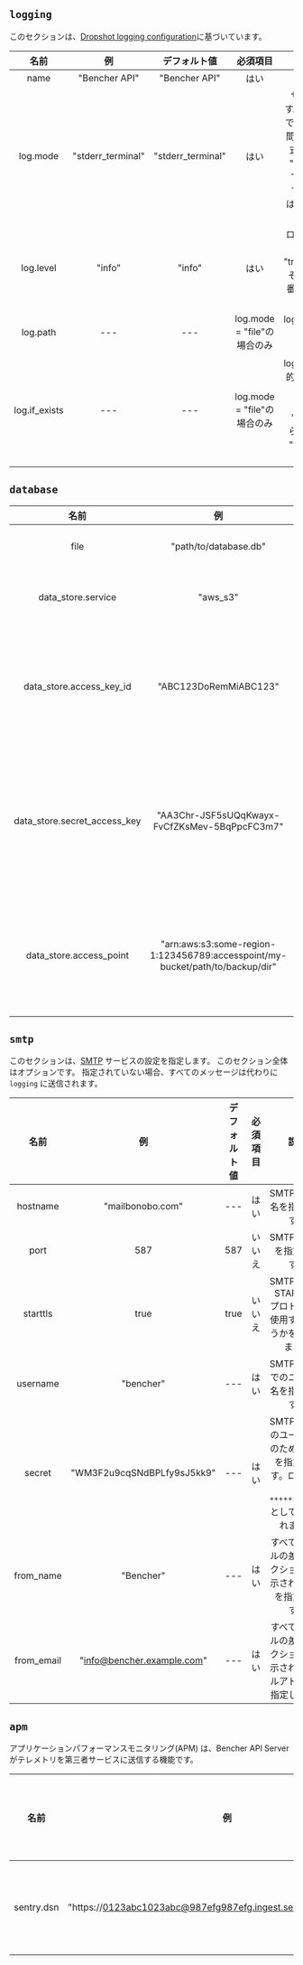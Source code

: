 ## `logging`

このセクションは、[Dropshot logging configuration](https://github.com/oxidecomputer/dropshot/tree/v0.9.0#logging)に基づいています。

|     名前     |      例      |      デフォルト値     |         必須項目        |                                                                                                                                                                                                         説明                                                                                                                                                                                                           |
| :-----------: | :-----------: | :-------------------: | :---------------------: | :---------------------------------------------------------------------------------------------------------------------------------------------------------------------------------------------------------------------------------------------------------------------------------------------------------------------------------------------------------------------------------------------------------------------: |
|     name      | "Bencher API" |   "Bencher API"       |            はい        |                                                                                                                                                                                              ロガーの名前を指定します。                                                                                                                                                                                                |
|   log.mode    | "stderr_terminal" | "stderr_terminal" |            はい        | サーバーロギングがどこに行くかを制御します。有効なモードは "stderr-terminal" と "file" です。モードが `"stderr-terminal"` の場合、人間が読める出力を可能な限り色や他の端末の書式設定とともに stderr に送ります。モードが "file" の場合、Bunyan形式の出力を log.path で指定したファイルシステムのパスに送ります。 log.if_exists も参照してください。これは、目的地のパスが既に存在する場合の挙動をコントロールします。|
|   log.level   | "info"       |        "info"        |            はい        |                                                                 ログに含めるログメッセージの重大度を指定します。有効な値は "trace"、"debug"、"info"、"warn"、"error"、そして "critical" で、それらは重大度が増す順番です。指定されたレベルとそれ以上の重大度のログメッセージがログに含まれます。                                                                    |
|   log.path    |       ---       |          ---          | log.mode = "file"の場合のみ |                                                                                        log.mode が "file" の場合、このプロパティはログファイルへのパスを決定します。 log.if_exists も参照してください。                                                                                                 |
| log.if_exists |       ---       |          ---          | log.mode = "file"の場合のみ |                                    log.mode が "file" の場合、このプロパティは目的地のログファイルが既に存在する場合に何をするかを指定します。有効な値は "append"（既存のファイルに追記）、 "truncate"（既存のファイルを切り捨ててから、新規作成されたものとして使用）、そして "fail"（エラーと共にサーバーが直ちに終了する）です。                                       |


## `database`

|              名前              |                                    例                                     |      デフォルト値     |                必須項目                |                                                                                            説明                                                                                          |
| :---------------------------: | :-------------------------------------------------------------------------: | :-------------------: | :-----------------------------------: | :---------------------------------------------------------------------------------------------------------------------------------------------------------------------------------------: |
|             file              |                             "path/to/database.db"                          | "data/bencher.db"    |                  はい                 |                                                                        サーバーデータベースがどこに行くかを制御します。                                                                      |
|      data_store.service       |                                   "aws_s3"                                 |        ---            |                  いいえ                |                                                          遠隔データストアサービスを指定します。有効な値は "aws_s3" です。                                                          |
|   data_store.access_key_id    |                             "ABC123DoRemMiABC123"                          |        ---            | data_store.service = "aws_s3"の場合のみ |                              data_store.service = "aws_s3" の場合、このプロパティは AWS アクセスキー ID を指定します。 data_store.service も参照してください。                              |
| data_store.secret_access_key  |                 "AA3Chr-JSF5sUQqKwayx-FvCfZKsMev-5BqPpcFC3m7"            |        ---            | data_store.service = "aws_s3"の場合のみ |    data_store.service = "aws_s3" の場合、このプロパティは AWS シークレットアクセスキーを指定します。 data_store.service も参照してください。ログ時には `************` として表示されます。   |
|   data_store.access_point     | "arn:aws:s3:some-region-1:123456789:accesspoint/my-bucket/path/to/backup/dir" |  ---  | data_store.service = "aws_s3"の場合のみ | data_store.service = "aws_s3" の場合、このプロパティは [AWS S3 アクセスポイント](https://docs.aws.amazon.com/AmazonS3/latest/userguide/using-access-points.html) を指定します。 data_store.service も参照してください。 |

## `smtp`

このセクションは、[SMTP](https://en.wikipedia.org/wiki/Simple_Mail_Transfer_Protocol) サービスの設定を指定します。
このセクション全体はオプションです。
指定されていない場合、すべてのメッセージは代わりに `logging` に送信されます。

|    名前   |          例          | デフォルト値 | 必須項目 |                                                      説明                                                      |
| :-------: | :-------------------: | :----------: | :------: | :---------------------------------------------------------------------------------------------------: |
|  hostname  |      "mailbonobo.com" |       ---    |    はい   |                                              SMTP ホスト名を指定します。                                           |
|    port   |            587        |     587    |    いいえ   |                                        SMTP ポートを指定します。                                         |
|  starttls |           true        |   true     |    いいえ   |                          SMTP 接続が STARTTLS プロトコルを使用するかどうかを制御します。                          |
|  username |          "bencher"    |     ---     |   はい   |                                     SMTP ホストでのユーザー名を指定します。                                     |
|   secret  | "WM3F2u9cqSNdBPLfy9sJ5kk9" |  ---    |    はい   | SMTP ホストのユーザー名のための秘密を指定します。ログ時には `************` として表示されます。 |
| from_name |           "Bencher"   |     ---     |   はい   |              すべてのメールの差出人セクションに表示される名前を指定します。               |
| from_email| "info@bencher.example.com" |  ---  |  はい   |             すべてのメールの差出人セクションに表示されるメールアドレスを指定します。             |

## `apm`

アプリケーションパフォーマンスモニタリング(APM) は、Bencher API Serverがテレメトリを第三者サービスに送信する機能です。

|    名前   |                              例                                   | デフォルト値 | 必須項目 |                                                                     説明                                                                     |
| :-------: | :--------------------------------------------------------------: | :----------: | :------: | :-----------------------------------------------------------------------------------------------------------------------------------------: |
| sentry.dsn | "https://0123abc1023abc@987efg987efg.ingest.sentry.io/0123456789" |    ---       |    いいえ   | Sentry [データソース名](https://docs.sentry.io/product/sentry-basics/dsn-explainer/). `SENTRY_DSN` 環境変数でも設定できます。 |
